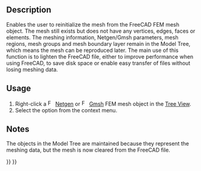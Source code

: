 <languages/>
<translate>

<!--T:4-->
{{Docnav
|[[FEM_Examples|FEM Examples]]
|[[FEM_MeshDisplayInfo|Display Mesh Info]]
|[[FEM_Workbench|FEM]]
|IconL=FEM_Examples.svg
|IconR=FEM_MeshDisplayInfo.svg
|IconC=Workbench_FEM.svg
}}

<!--T:1-->
{{GuiCommand
|Name=FEM MeshClear
|MenuLocation=Context menu on mesh object → Clear FEM Mesh
|Workbenches=[[FEM_Workbench|FEM]]
|SeeAlso=[[FEM_tutorial|FEM tutorial]]
}}

==Description== <!--T:7-->

<!--T:10-->
Enables the user to reinitialize the mesh from the FreeCAD FEM mesh object. The mesh still exists but does not have any vertices, edges, faces or elements. The meshing information, Netgen/Gmsh parameters, mesh regions, mesh groups and mesh boundary layer remain in the Model Tree, which means the mesh can be reproduced later. The main use of this function is to lighten the FreeCAD file, either to improve performance when using FreeCAD, to save disk space or enable easy transfer of files without losing meshing data.

==Usage== <!--T:8-->

<!--T:11-->
# Right-click a [[Image:FEM_MeshNetgenFromShape.svg|16px]] [[FEM_MeshNetgenFromShape|Netgen]] or [[Image:FEM_MeshGmshFromShape.svg|16px]] [[FEM_MeshGmshFromShape|Gmsh]] FEM mesh object in the [[Tree_View|Tree View]].
# Select the {{MenuCommand|[[Image:FEM_MeshClear.svg|16px]] Clear FEM Mesh}} option from the context menu.

==Notes== <!--T:9-->

<!--T:2-->
The objects in the Model Tree are maintained because they represent the meshing data, but the mesh is now cleared from the FreeCAD file.


<!--T:3-->
{{Docnav
|[[FEM_Examples|FEM Examples]]
|[[FEM_MeshDisplayInfo|Display Mesh Info]]
|[[FEM_Workbench|FEM]]
|IconL=FEM_Examples.svg
|IconR=FEM_MeshDisplayInfo.svg
|IconC=Workbench_FEM.svg
}}

</translate>
{{FEM Tools navi{{#translation:}}}}
{{Userdocnavi{{#translation:}}}}